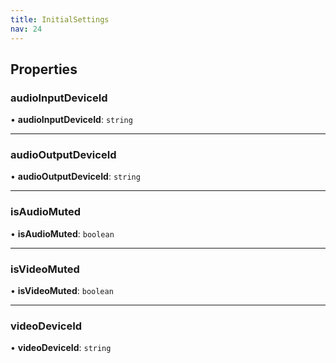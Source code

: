 ```yaml
---
title: InitialSettings
nav: 24
---
```


## Properties

### audioInputDeviceId

• **audioInputDeviceId**: `string`

---

### audioOutputDeviceId

• **audioOutputDeviceId**: `string`

---

### isAudioMuted

• **isAudioMuted**: `boolean`

---

### isVideoMuted

• **isVideoMuted**: `boolean`

---

### videoDeviceId

• **videoDeviceId**: `string`
